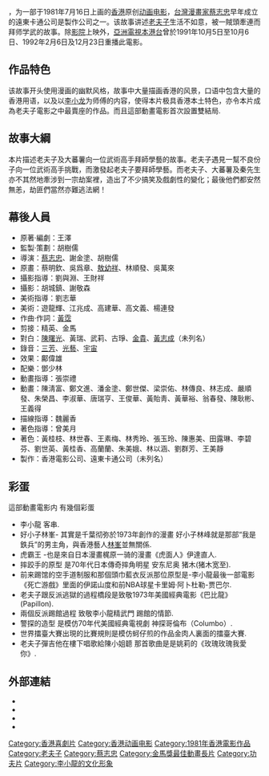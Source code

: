 {{Multiple issues|
{{Notability Unreferenced|time=2020-01-28T01:06:34+00:00}}
{{Unreferenced|time=2020-01-28T01:06:34+00:00}}
}}
{{Infobox Film
|片名          = 七彩卡通老夫子
|電影原名      = ''{{lang|en|Older Master Cute}}''
|圖像          = 
|圖像說明      = 
|導演          = [[謝金塗|謝金塗]]、[[蔡志忠|蔡志忠]]、[[胡樹儒|胡樹儒]]
|監製          = 胡樹儒
|製片          = 
|編劇          = 胡樹儒、[[王家禧|王澤]]
|劇本          = 
|故事          = 
|原著          = [[王家禧|王澤]]
|旁白          = 
|統籌          = 
|主演          = [[陳曙光|陳曙光]]、黃端<br>[[金貴|金貴]]、武利、古錚
|副標題        = 
|片尾曲        = 
|配樂          = [[黃霑|黃霑]]、[[鄧少林|鄧少林]]
|攝影          = 劉興淵
|剪輯          = 金馬、精英
|製片商        = 香港電影公司<br>遠東卡通公司
|發行商        = 
|上映日期      = {{BHKG}}：{{film date|1981|7|16}}<br>{{TWN}}：{{start date|1982|8|13}}
|發行日期      = 
|片長          = 80分鐘
|產地          = {{英屬香港電影}}
|語言          = 粵語
|官方網站      = 
|預算          = 
|票房          = HK$4,548,638.00
|前集          = 
|續集          = 
|中國大陸片名  = 七彩卡通老夫子
|香港片名      = 老夫子
|澳門片名      = 
|台灣片名      = 
|新馬片名      = 
|amg_id      = 1:157192
|imdb_id     = 
}}
{{engname|《七彩卡通老夫子》|''Older Master Cute''}}，为一部于1981年7月16日上画的[[香港|香港]]原创[[动画电影|动画电影]]，[[台灣|台灣]][[漫畫家|漫畫家]][[蔡志忠|蔡志忠]]早年成立的遠東卡通公司是製作公司之一。该故事讲述[[老夫子漫畫角色列表|老夫子]]生活不如意，被一賊頭牽連而拜师学武的故事。除[[影院|影院]]上映外，[[亞洲電視|亞洲電視]][[本港台|本港台]]曾於1991年10月5日至10月6日、1992年2月6日及12月23日重播此電影。

== 作品特色 ==
该故事开头使用漫画的幽默风格，故事中大量描画香港的风景，口语中包含大量的香港用语，以及以[[李小龙|李小龙]]为师傅的内容，使得本片极具香港本土特色，亦令本片成為老夫子電影之中最賣座的作品。而且這部動畫電影首次設置雙結局.

== 故事大綱 ==
本片描述老夫子及大蕃薯向一位武術高手拜師學藝的故事。老夫子遇見一幫不良份子向一位武術高手挑戰，而激發起老夫子要拜師學藝。而老夫子、大蕃薯及秦先生亦不其然地牽涉到一宗劫案裡，造出了不少搞笑及戲劇性的變化；最後他們都安然無恙，劫匪們當然亦難逃法網！

== 幕後人員 ==
* 原著·編劇：王澤
* 監製·策劃：胡樹儒
* 導演：[[蔡志忠|蔡志忠]]、謝金塗、胡樹儒
* 原畫：蔡明欽、吳爲章、[[敖幼祥|敖幼祥]]、林順發、吳萬來
* 攝影指導：劉與淵、王財祥
* 攝影：胡城鎮、謝敬森
* 美術指導：劉志華
* 美術：遊龍輝、江兆成、高建華、高文義、楊連發
* 作曲·作詞：[[黃霑|黃霑]]
* 剪接：精英、金馬
* 對白：[[陳曙光|陳曙光]]、黃瑞、武莉、古琤、[[金貴|金貴]]、[[黃志成|黃志成]]（未列名）
* 錄音：[[三芳錄音公司|三芳]]、[[光藝錄音室|光藝]]、[[宇宙錄音公司|宇宙]]
* 效果：鄺偉雄
* 配樂：鄧少林
* 動畫指導：張崇禮
* 動畫：陳淸富、鄭文進、潘金塗、鄭世傑、梁崇佑、林傳良、林志成、嚴順發、朱榮昌、李淑華、唐瑞亨、王俊華、黃貽靑、黃華裕、翁春發、陳耿彬、王義得
* 描線指導：魏麗香
* 著色指導：曾美月
* 著色：黃桂枝、林世春、王素梅、林秀玲、張玉玲、陳惠美、田露琳、李碧芬、劉世英、黃桂香、高蘭蘭、朱美娥、林以涵、劉群芳、王美靜
* 製作：香港電影公司、遠東卡通公司（未列名）

==彩蛋==
這部動畫電影内 有幾個彩蛋
* 李小龍 客串.
* 好小子林峯- 其實是千葉彻弥於1973年創作的漫畫 好小子林峰就是那部“我是鉄兵”的男主角，與香港藝人[[林峯|林峯]]並無關係.
* 虎霸王 -也是來自日本漫畫梶原一骑的漫畫《虎面人》伊達直人.
* 摔跤手的原型 是70年代日本傳奇摔角明星 安东尼奥 猪木(猪木宽至).
* 前来踢馆的空手道制服和那個頭巾藍衣反派那位原型是-李小龍最後一部電影 《死亡游戲》里面的伊諾山度和前NBA球星卡里姆·阿卜杜勒-贾巴尔.
* 老夫子跟反派逃獄的過程橋段是致敬1973年美國經典電影《巴比龍》(Papillon).
* 兩個反派踢館過程 致敬李小龍精武門 踢館的情節.
* 警探的造型 是模仿70年代美國經典電視劇 神探哥倫布（Columbo）.
* 世界擂臺大賽出現的比賽規則是模仿蚵仔煎的作品金肉人裏面的擂臺大賽.
* 老夫子彈吉他在樓下唱歌給陳小姐聼 那首歌曲是是姚莉的《玫瑰玫瑰我愛你》.

== 外部連結 ==
*{{hkmdb title|10658}}
*{{Mtime|46568}}
*{{douban}}
*{{Amg movie|157192}}

{{老夫子}}

[[Category:香港喜劇片|Category:香港喜劇片]]
[[Category:香港动画电影|Category:香港动画电影]]
[[Category:1981年香港電影作品|Category:1981年香港電影作品]]
[[Category:老夫子|Category:老夫子]]
[[Category:蔡志忠|Category:蔡志忠]]
[[Category:金馬獎最佳動畫長片|Category:金馬獎最佳動畫長片]]
[[Category:功夫片|Category:功夫片]]
[[Category:李小龍的文化形象|Category:李小龍的文化形象]]